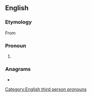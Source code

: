 ==English==

===Etymology===
From {{etyl|enm|en}}

===Pronoun===
{{head|en|pronoun|plural|themselves|or|theirselves}}

# {{lb|en|nonstandard|now|_|chiefly|dialect}} {{form of|Variant form|himself|lang=en}}

===Anagrams===
* {{anagrams|en|a=efhilss|Fishels|selfish}}

[[Category:English third person pronouns]]